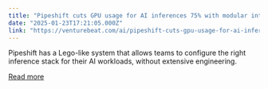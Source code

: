 ```yaml
---
title: "Pipeshift cuts GPU usage for AI inferences 75% with modular interface engine"
date: "2025-01-23T17:21:05.000Z"
link: "https://venturebeat.com/ai/pipeshift-cuts-gpu-usage-for-ai-inferences-75-with-modular-interface-engine/"
---
```


Pipeshift has a Lego-like system that allows teams to configure the right inference stack for their AI workloads, without extensive engineering.

[Read more](https://venturebeat.com/ai/pipeshift-cuts-gpu-usage-for-ai-inferences-75-with-modular-interface-engine/)
